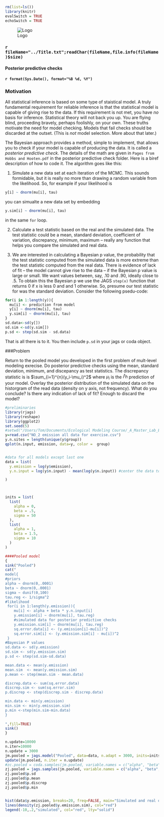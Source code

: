 
```r
rm(list=ls())
library(knitr)
evalSwitch = TRUE
echoSwitch = TRUE
```

<div style="width:200px; height=200px">
![Logo](../Logo.gif)
</div>

### `r fileName="../Title.txt";readChar(fileName,file.info(fileName)$size)`

#### Posterior predictive checks
#### `r format(Sys.Date(), format="%B %d, %Y")`

### Motivation
All statistical inference is based on some type of staistical model.  A truly fundamental requirement for reliable inference is that the statistical model is capable of giving rise to the data.  If this requirement is not met, you have *no* basis for inference. Statistical theory will not back you up. You are flying blind, proceeding bravely, perhaps foolishly, on your own. These truths motivate the need for model checking.  Models that fail checks should be discarded at the outset.  (This is *not* model selection.  More about that later.)

The Bayesian approach provides a method, simple to implement, that allows you to check if your model is capable of producing the  data.  It is called a *posterior predictive check*.  The details of the math are given in `Pages from Hobbs and Hooten.pdf` in the posterior predictive check folder.  Here is a biref description of how to code it.  The algorithm goes like this:

1. Simulate a new data set at each iteration of the MCMC.  This sounds formidable, but it is really no more than drawing a random variable from the likelihood.  So, for example if your likelihood is 
```r
y[i] ~ dnorm(mu[i], tau)
```
you can simualte a new data set by embedding  

```r
y.sim[i] ~ dnorm(mu[i], tau)
```


in the same `for` loop.

2. Calculate a test statistic based on the real and the simulated data.  The test statistic could be a mean, standard deviation, coefficient of variation, discrepancy, minimum, maximum -- really any function that helps you compare the simulated and real data.

3. We are interested in calculating a Bayesian p value, the probability that the test statistic computed from the simulated data is more extreme than the test statistic computed from the real data. There is evidence of lack of fit -- the model cannot give rise to the data -- if the Bayesian p value is large or small.  We want values between, say, .10 and .90, ideally close to .5. To obtain this the Bayesian p we use the JAGS `step(x)` function that returns 0 if x is less 0 and and 1 otherwise.  So, presume our test statistic for was the standard deviation.  Consider the following psedu-code:
```r
for(i in 1:length(y)){
  mu[i] <- prediction from model
  y[i] ~ dnorm(mu[i], tau)
  y.sim[i] ~ dnorm(mu[i], tau)
}
sd.data<-sd(y[])
sd.sim <-sd(y.sim[])
p.sd <- step(sd.sim - sd.data)
```
That is all there is to it.  You then include `p.sd` in your jags or coda object.

###Problem

Return to the pooled model you developed in the first problem of mult-level modeling exrecise. Do posterior predictive checks using the mean, standard deviation, minimum, and discepancy as test statistics.  The discrepancy statistic is is $\sum_{i=1}^{n}(y_i-\mu_i)^2$ where $\mu_i$ is the $i^th$ prediction of your model. Overlay the posterior distribution of the simulated data on the historgram of the read data (density on y axis, not frequency). What do you conclude?  Is there any indication of lack of fit?  Enough to discard the model?

```r
#preliminaries
library(rjags)
library(reshape)
library(ggplot2)
set.seed(5)
#setwd("/Users/Tom/Documents/Ecological Modeling Course/_A_Master_Lab_Exercises/Multi-level models NO2/")
y=read.csv("NO_2 emission all data for exercise.csv")
y.n.sites = length(unique(y$group))
qplot(n.input, emission, data=y, color =  group)


#data for all models except last one
data = list(
  y.emission = log(y$emission),
  y.n.input = log(y$n.input) - mean(log(y$n.input)) #center the data to speed convergence and aid in interpretation. Can recover 0 intercept if needed.

)



inits = list(
  list(
    alpha = 0,
    beta = .5,
    sigma = 50
  ),
  list(
    alpha = 1,
    beta = 1.5,
    sigma = 10
  )
)


```



```r
####Pooled model
{
sink("Pooled")
cat("
model{
#priors
alpha ~ dnorm(0,.0001)
beta ~ dnorm(0,.0001)
sigma ~ dunif(0,100)
tau.reg <- 1/sigma^2
#likelihood
 for(i in 1:length(y.emission)){
    mu[i] <- alpha + beta * y.n.input[i]
    y.emission[i] ~ dnorm(mu[i], tau.reg)
    #simulated data for posterior predictive checks
    y.emission.sim[i] ~ dnorm(mu[i], tau.reg) 
    sq.error.data[i] <- (y.emission[i]-mu[i])^2
    sq.error.sim[i] <- (y.emission.sim[i] - mu[i])^2
 }
#Bayesian P values
sd.data <- sd(y.emission)
sd.sim <- sd(y.emission.sim)
p.sd <- step(sd.sim-sd.data)

mean.data <- mean(y.emission)
mean.sim  <- mean(y.emission.sim)
p.mean <- step(mean.sim - mean.data)

discrep.data <- sum(sq.error.data)
discrep.sim <- sum(sq.error.sim)
p.discrep <- step(discrep.sim - discrep.data)

min.data <- min(y.emission)
min.sim <- min(y.emission.sim)
p.min <-step(min.sim-min.data)
}
    
",fill=TRUE)
sink()
}
```




```r
n.update=10000
n.iter=10000
n.update = 3000
jm.pooled = jags.model("Pooled", data=data, n.adapt = 3000, inits=inits, n.chains=length(inits))
update(jm.pooled, n.iter = n.update)
#zc.pooled = coda.samples(jm.pooled, variable.names = c("alpha", "beta", "sigma"), n.iter=n.iter)
zj.pooled = jags.samples(jm.pooled, variable.names = c("alpha", "beta", "sigma", "p.sd", "p.mean", "p.discrep","p.min", "y.emission.sim"), n.iter=n.iter)
zj.pooled$p.sd
zj.pooled$p.mean
zj.pooled$p.discrep
zj.pooled$p.min


hist(data$y.emission, breaks=20, freq=FALSE, main="Simulated and real data", xlab=expression(paste("log(", N0[2], " emission)")), cex.lab=1.2) #note that this is the log transformed data
lines(density(zj.pooled$y.emission.sim), col="red")
legend(-10,.2,"simulated", col="red", lty="solid")

```






